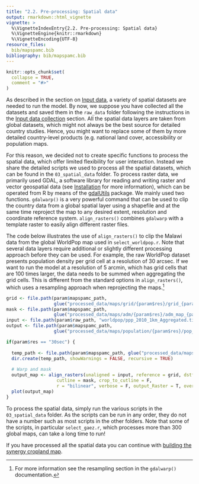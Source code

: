 ```yaml
---
title: "2.2. Pre-processing: Spatial data"
output: rmarkdown::html_vignette
vignette: >
  %\VignetteIndexEntry{2.2. Pre-processing: Spatial data}
  %\VignetteEngine{knitr::rmarkdown}
  %\VignetteEncoding{UTF-8}
resource_files:
  bib/mapspamc.bib
bibliography: bib/mapspamc.bib
---
```


```r
knitr::opts_chunk$set(
  collapse = TRUE,
  comment = "#>"
)
```

As described in the section on [Input data](data.html), a variety of spatial datasets are needed to run the model. By now, we suppose you have collected all the datasets and saved them in the `raw_data` folder following the instructions in the [Input data collection](input_data_collection.html) section. All the spatial data layers are taken from global datasets, which might not always be the best source for detailed country studies. Hence, you might want to replace some of them by more detailed country-level products (e.g. national land cover, accessibility or population maps.

For this reason, we decided not to create specific functions to process the spatial data, which offer limited flexibility for user interaction. Instead we share the detailed scripts we used to process all the spatial datasets, which can be found in the `03_spatial_data` folder. To process raster data, we primarily used GDAL, a software library for reading and writing raster and vector geospatial data (see [Installation](installation.html) for more information), which can be operated from R by means of the [gdalUtils](https://cran.r-project.org/web/packages/gdalUtils/index.html) package. We mainly used two functions. `gdalwarp()` is a very powerful command that can be used to clip the country data from a global spatial layer using a shapefile and at the same time reproject the map to any desired extent, resolution and coordinate reference system. `align_rasters()` combines `gdalwarp` with a template raster to easily align different raster files.

The code below illustrates the use of `align_rasters()` to clip the Malawi data from the global WorldPop map used in `select_worldpop.r`. Note that several data layers require additional or slightly different processing approach before they can be used. For example, the raw WorldPop dataset presents population density per grid cell at a resolution of 30 arcsec. If we want to run the model at a resolution of 5 arcmin, which has grid cells that are 100 times larger, the data needs to be summed when aggregating the grid cells. This is different from the standard options in `align_rasters()`, which uses a resampling approach when reprojecting the maps.^[For more information see the resampling section in the `gdalwarp()` documentation.]    

```r
grid <- file.path(param$mapspamc_path,
                  glue("processed_data/maps/grid/{param$res}/grid_{param$res}_{param$year}_{param$iso3c}.tif"))
mask <- file.path(param$mapspamc_path,
                  glue("processed_data/maps/adm/{param$res}/adm_map_{param$year}_{param$iso3c}.shp"))
input <- file.path(param$raw_path, "worldpop/ppp_2010_1km_Aggregated.tif")
output <- file.path(param$mapspamc_path,
                  glue("processed_data/maps/population/{param$res}/pop_{param$res}_{param$year}_{param$iso3c}.tif"))

if(param$res == "30sec") {
  
  temp_path <- file.path(param$mapspamc_path, glue("processed_data/maps/population/{param$res}"))
  dir.create(temp_path, showWarnings = FALSE, recursive = TRUE)
  
  # Warp and mask
  output_map <- align_rasters(unaligned = input, reference = grid, dstfile = output,
                   cutline = mask, crop_to_cutline = F, 
                   r = "bilinear", verbose = F, output_Raster = T, overwrite = T)
  plot(output_map)
}
```

To process the spatial data, simply run the various scripts in the `03_spatial_data` folder. As the scripts can be run in any order, they do not have a number such as most scripts in the other folders. Note that some of the scripts, in particular `select_gaez.r`, which processes more than 300 global maps, can take a long time to run! 

If you have processed all the spatial data you can continue with [building the synergy cropland map](create_synergy_cropland.html). 
